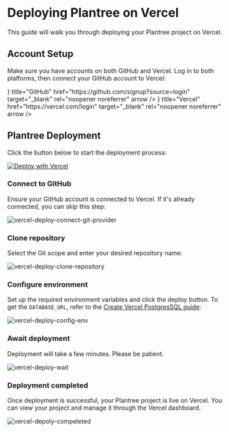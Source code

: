  
 
# Deploying Plantree on Vercel

This guide will walk you through deploying your Plantree project on Vercel.

## Account Setup

Make sure you have accounts on both GitHub and Vercel. Log in to both platforms, then connect your GitHub account to Vercel:

<Cards>
  <Cards.Card
    icon={<GithubIcon />}
    title="GitHub"
    href="https://github.com/signup?source=login"
    target="_blank"
    rel="noopener noreferrer"
    arrow
  />
  <Cards.Card
    icon={<VercelIcon />}
    title="Vercel"
    href="https://vercel.com/login"
    target="_blank"
    rel="noopener noreferrer"
    arrow
  />
</Cards>

## Plantree Deployment

Click the button below to start the deployment process:

[![Deploy with Vercel](https://vercel.com/button)](https://vercel.com/new/clone?repository-url=https%3A%2F%2Fgithub.com%2Fplantree-xyz%2Fplantree&env=DATABASE_URL&envDescription=Your+Personal+Database+Url&envLink=https%3A%2F%2Fdocs.plantree.xyz%2Fguides%2Fenvironment-variables%23database_url&project-name=plantree&repository-name=plantree)

<Steps>

### Connect to GitHub

Ensure your GitHub account is connected to Vercel. If it's already connected, you can skip this step:

![vercel-deploy-connect-git-provider](/images/screenshot/vercel-deploy-connect-git-provider.png)

### Clone repository

Select the Git scope and enter your desired repository name:

![vercel-deploy-clone-repository](/images/screenshot/vercel-deploy-clone-repository.png)

### Configure environment

Set up the required environment variables and click the deploy button. To get the `DATABASE_URL`, 
refer to the [Create Vercel PostgresSQL guide](/guides/create-vercel-postgres):

![vercel-deploy-config-env](/images/screenshot/vercel-deploy-config-env.png)

### Await deployment

Deployment will take a few minutes. Please be patient.

![vercel-deploy-wait](/images/screenshot/vercel-deploy-wait.png)

### Deployment completed

Once deployment is successful, your Plantree project is live on Vercel. You can view your project and manage it through the Vercel dashboard.

![vercel-depoly-compeleted](/images/screenshot/vercel-depoly-compeleted.png)

</Steps>